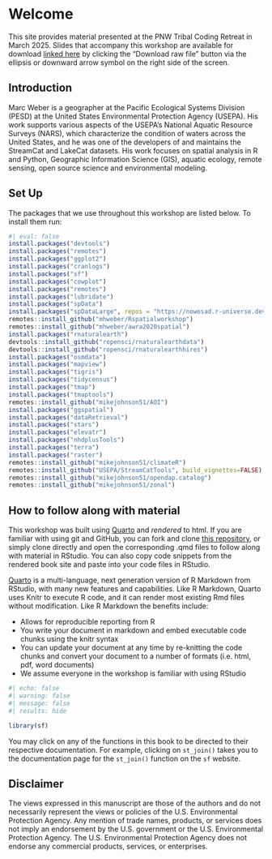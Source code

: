 # Welcome {#sec-intro .unnumbered}

This site provides material presented at the PNW Tribal Coding Retreat in March 2025. Slides that accompany this workshop are available for download [linked here](https://github.com/mhweber/Tribal-Coding-Retreat/blob/main/slides.html) by clicking the "Download raw file" button via the ellipsis or downward arrow symbol on the right side of the screen.

## Introduction

Marc Weber is a geographer at the Pacific Ecological Systems Division (PESD) at the United States Environmental Protection Agency (USEPA). His work supports various aspects of the USEPA's National Aquatic Resource Surveys (NARS), which characterize the condition of waters across the United States, and he was one of the developers of and maintains the StreamCat and LakeCat datasets.  His work focuses on spatial analysis in R and Python, Geographic Information Science (GIS), aquatic ecology, remote sensing, open source science and environmental modeling.

## Set Up

The packages that we use throughout this workshop are listed below. To install them run:
```r
#| eval: false
install.packages("devtools")
install.packages("remotes")
install.packages("ggplot2")
install.packages("cranlogs")
install.packages("sf")
install.packages("cowplot")
install.packages("remotes")
install.packages("lubridate")
install.packages("spData")
install.packages("spDataLarge", repos = "https://nowosad.r-universe.dev")
remotes::install_github("mhweber/Rspatialworkshop")
remotes::install_github("mhweber/awra2020spatial")
install.packages("rnaturalearth")
devtools::install_github("ropensci/rnaturalearthdata")
devtools::install_github("ropensci/rnaturalearthhires")
install.packages("osmdata")
install.packages("mapview")
install.packages("tigris")
install.packages("tidycensus")
install.packages("tmap")
install.packages("tmaptools")
remotes::install_github("mikejohnson51/AOI")
install.packages("ggspatial")
install.packages("dataRetrieval")
install.packages("stars")
install.packages("elevatr")
install.packages("nhdplusTools")
install.packages("terra")
install.packages("raster")
remotes::install_github("mikejohnson51/climateR")
remotes::install_github("USEPA/StreamCatTools", build_vignettes=FALSE)
remotes::install_github("mikejohnson51/opendap.catalog")
remotes::install_github("mikejohnson51/zonal")
```

## How to follow along with material
This workshop was built using [Quarto](https://quarto.org/) and *rendered* to html.  If you are familiar with using git and GitHub, you can fork and clone [this repository](https://github.com/mhweber/PNW-Tribal-Coding-Retreat.git), or simply clone directly and open the corresponding .qmd files to follow along with material in RStudio.  You can also copy code snippets from the rendered book site and paste into your code files in RStudio.

[Quarto](https://quarto.org/) is a multi-language, next generation version of R Markdown from RStudio, with many new features and capabilities. Like R Markdown, Quarto uses Knitr to execute R code, and it can render most existing Rmd files without modification.  Like R Markdown the benefits include:

- Allows for reproducible reporting from R
- You write your document in markdown and embed executable code chunks using the knitr syntax
- You can update your document at any time by re-knitting the code chunks and convert your document to a number of formats (i.e. html, pdf, word documents)
- We assume everyone in the workshop is familiar with using RStudio

```r
#| echo: false
#| warning: false
#| message: false
#| results: hide

library(sf)
```


:::{.callout-note}
You may click on any of the functions in this book to be directed to their respective documentation. For example, clicking on `st_join()` takes you to the documentation page for the `st_join()` function on the `sf` website.
:::

## Disclaimer

The views expressed in this manuscript are those of the authors and do not necessarily represent the views or policies of the U.S. Environmental Protection Agency. Any mention of trade names, products, or services does not imply an endorsement by the U.S. government or the U.S. Environmental Protection Agency. The U.S. Environmental Protection Agency does not endorse any commercial products, services, or enterprises.
